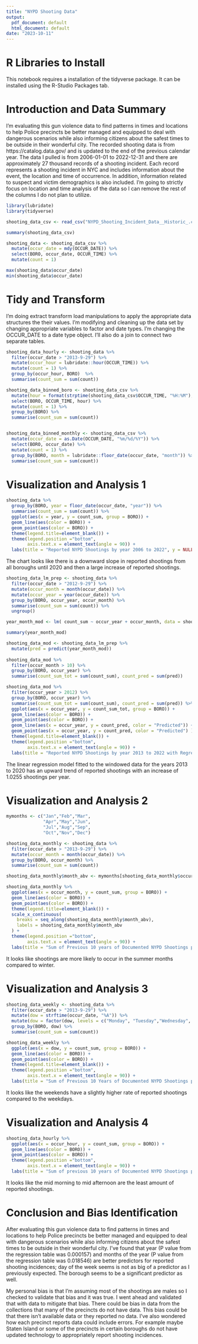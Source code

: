 ```yaml
---
title: "NYPD Shooting Data"
output:
  pdf_document: default
  html_document: default
date: "2023-10-11"
---
```


# R Libraries to Install
This notebook requires a installation of the tidyverse package. It can be installed using the R-Studio Packages tab.

# Introduction and Data Summary
I'm evaluating this gun violence data to find patterns in times and locations to help Police precincts be better managed and equipped to deal with dangerous scenarios while also informing citizens about the safest times to be outside in their wonderful city.
The recorded shooting data is from https://catalog.data.gov/ and is updated to the end of the previous calendar year.
The data I pulled is from 2006-01-01 to 2022-12-31 and there are approximately 27 thousand records of a shooting incident. Each record represents a shooting incident in NYC and includes information about the event, the location and time of occurrence. In addition, information related to suspect and victim demographics is also included. I'm going to strictly focus on location and time analysis of the data so I can remove the rest of the columns I do not plan to utilize. 

```r

library(lubridate)
library(tidyverse)

shooting_data_csv <- read_csv("NYPD_Shooting_Incident_Data__Historic_.csv")

summary(shooting_data_csv)

shooting_data <- shooting_data_csv %>%
  mutate(occur_date = mdy(OCCUR_DATE)) %>%
  select(BORO, occur_date, OCCUR_TIME) %>%
  mutate(count = 1) 

max(shooting_data$occur_date)
min(shooting_data$occur_date)

```

# Tidy and Transform

I'm doing extract transform load manipulations to apply the appropriate data structures the their values. I'm modifying and cleaning up the data set by changing appropriate variables to factor and date types. I'm changing the OCCUR_DATE to a date type object. I'll also do a join to connect two separate tables. 

```r

shooting_data_hourly <- shooting_data %>%
  filter(occur_date > "2013-9-29") %>%
  mutate(occur_hour = lubridate::hour(OCCUR_TIME)) %>%
  mutate(count = 1) %>%
  group_by(occur_hour, BORO)  %>%
  summarise(count_sum = sum(count))

shooting_data_binned_boro <- shooting_data_csv %>%
  mutate(hour = format(strptime(shooting_data_csv$OCCUR_TIME, "%H:%M"), "%H:00")) %>%
  select(BORO, OCCUR_TIME, hour) %>%
  mutate(count = 1) %>%
  group_by(BORO) %>%
  summarise(count_sum = sum(count))


shooting_data_binned_monthly <- shooting_data_csv %>%
  mutate(occur_date = as.Date(OCCUR_DATE, "%m/%d/%Y")) %>% 
  select(BORO, occur_date) %>%
  mutate(count = 1) %>%
  group_by(BORO, month = lubridate::floor_date(occur_date, "month")) %>%
  summarise(count_sum = sum(count))
```


# Visualization and Analysis 1
```r

shooting_data %>%
  group_by(BORO, year = floor_date(occur_date, "year")) %>%
  summarise(count_sum = sum(count)) %>%
  ggplot(aes(x = year, y = count_sum, group = BORO)) +
  geom_line(aes(color = BORO)) +
  geom_point(aes(color = BORO)) +
  theme(legend.title=element_blank()) +
  theme(legend.position ="bottom",
        axis.text.x = element_text(angle = 90)) +
  labs(title = "Reported NYPD Shootings by year 2006 to 2022", y = NULL, x = "Year")
```

The chart looks like there is a downward slope in reported shootings from all boroughs until 2020 and then a large increase of reported shootings. 

```r
shooting_data_lm_prep <- shooting_data %>%
  filter(occur_date > "2012-9-29") %>%
  mutate(occur_month = month(occur_date)) %>%
  mutate(occur_year = year(occur_date)) %>%
  group_by(BORO, occur_year, occur_month) %>%
  summarise(count_sum = sum(count)) %>%
  ungroup()

year_month_mod <- lm( count_sum ~ occur_year + occur_month, data = shooting_data_lm_prep)

summary(year_month_mod)

shooting_data_mod <- shooting_data_lm_prep %>%
  mutate(pred = predict(year_month_mod))
  
shooting_data_mod %>%
  filter(occur_month > 10) %>%
  group_by(BORO, occur_year) %>%
  summarise(count_sum_tot = sum(count_sum), count_pred = sum(pred))

shooting_data_mod %>%
  filter(occur_year > 2012) %>%
  group_by(BORO, occur_year) %>%
  summarise(count_sum_tot = sum(count_sum), count_pred = sum(pred)) %>%
  ggplot(aes(x = occur_year, y = count_sum_tot, group = BORO)) +
  geom_line(aes(color = BORO)) +
  geom_point(aes(color = BORO)) +
  geom_line(aes(x = occur_year, y = count_pred, color = "Predicted")) +
  geom_point(aes(x = occur_year, y = count_pred, color = "Predicted") ) +
  theme(legend.title=element_blank()) +
  theme(legend.position ="bottom",
        axis.text.x = element_text(angle = 90)) +
  labs(title = "Reported NYPD Shootings by year 2013 to 2022 with Regression Model", y = NULL, x = "Year")

```
The linear regression model fitted to the windowed data for the years 2013 to 2020 has an upward trend of reported shootings with an increase of 1.0255 shootings per year.

# Visualization and Analysis 2
```r

mymonths <- c("Jan","Feb","Mar",
              "Apr","May","Jun",
              "Jul","Aug","Sep",
              "Oct","Nov","Dec")

shooting_data_monthly <- shooting_data %>%
  filter(occur_date > "2013-9-29") %>%
  mutate(occur_month = month(occur_date)) %>%
  group_by(BORO, occur_month) %>%
  summarise(count_sum = sum(count))

shooting_data_monthly$month_abv <- mymonths[shooting_data_monthly$occur_month]

shooting_data_monthly %>%
  ggplot(aes(x = occur_month, y = count_sum, group = BORO)) +
  geom_line(aes(color = BORO)) +
  geom_point(aes(color = BORO)) +
  theme(legend.title=element_blank()) +
  scale_x_continuous(
    breaks = seq_along(shooting_data_monthly$month_abv), 
    labels = shooting_data_monthly$month_abv
  ) +
  theme(legend.position ="bottom",
        axis.text.x = element_text(angle = 90)) +
  labs(title = "Sum of Previous 10 years of Documented NYPD Shootings per Month", y = NULL, x = "Month of the Year")
```

It looks like shootings are more likely to occur in the summer months compared to winter.

# Visualization and Analysis 3
```r

shooting_data_weekly <- shooting_data %>%
  filter(occur_date > "2013-9-29") %>%
  mutate(dow = strftime(occur_date, "%A")) %>%
  mutate(dow = factor(dow, levels = c("Monday", "Tuesday","Wednesday", "Thursday", "Friday","Saturday", "Sunday"))) %>% 
  group_by(BORO, dow) %>%
  summarise(count_sum = sum(count)) 

shooting_data_weekly %>%
  ggplot(aes(x = dow, y = count_sum, group = BORO)) +
  geom_line(aes(color = BORO)) +
  geom_point(aes(color = BORO)) +
  theme(legend.title=element_blank()) +
  theme(legend.position ="bottom",
        axis.text.x = element_text(angle = 90)) +
  labs(title = "Sum of Previous 10 Years of Documented NYPD Shootings per Day of the Week", y = NULL, x = "Day of the Week")

```

It looks like the weekends have a slightly higher rate of reported shootings compared to the weekdays.

# Visualization and Analysis 4
```r


shooting_data_hourly %>%
  ggplot(aes(x = occur_hour, y = count_sum, group = BORO)) +
  geom_line(aes(color = BORO)) +
  geom_point(aes(color = BORO)) +
  theme(legend.position ="bottom",
        axis.text.x = element_text(angle = 90)) +
  labs(title = "Sum of previous 10 years of Documented NYPD Shootings per Hour", y = NULL, x = "Time of the Day")

```
It looks like the mid morning to mid afternoon are the least amount of reported shootings. 


# Conclusion and Bias Identification

After evaluating this gun violence data to find patterns in times and locations to help Police precincts be better managed and equipped to deal with dangerous scenarios while also informing citizens about the safest times to be outside in their wonderful city. I've found that year (P value from the regression table was 0.000157) and months of the year (P value from the regression table was 0.018546) are better predictors for reported shooting incidences; day of the week seems is not as big of a predictor as I previously expected. The borough seems to be a significant predictor as well.   

My personal bias is that I'm assuming most of the shootings are males so I checked to validate that bias and it was true. I went ahead and validated that with data to mitigate that bias. There could be bias in data from the collections that many of the precincts do not have data. This bias could be that there isn't available data or they reported no data. I've also wondered how each precinct reports data could include errors. For example maybe Staten Island or some of the precincts in certain boroughs do not have updated technology to appropriately report shooting incidences.  